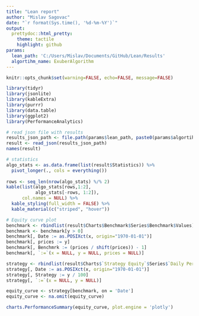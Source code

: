 ```yaml
---
title: "Lean report"
author: "Mislav Sagovac"
date: "`r format(Sys.time(), '%d-%m-%Y')`"
output:
  prettydoc::html_pretty:
    theme: tactile
    highlight: github
params:
  lean_path: 'C:/Users/Mislav/Documents/GitHub/Lean/Results'
  algortihm_name: ExuberAlgorithm
---
```


```r
knitr::opts_chunk$set(warning=FALSE, echo=FALSE, message=FALSE)

library(tidyr)
library(jsonlite)
library(kableExtra)
library(purrr)
library(data.table)
library(ggplot2)
library(PerformanceAnalytics)
```


```r
# read json file with results
results_json_path <- file.path(params$lean_path, paste0(params$algortihm_name, '.json'))
result <- read_json(results_json_path)
names(result)
```


```r
# statistics
algo_stats <- as.data.frame(list(result$Statistics)) %>% 
  pivot_longer(., cols = everything())
  
rows <- seq_len(nrow(algo_stats) %/% 2)
kable(list(algo_stats[rows,1:2],
           algo_stats[-rows, 1:2]),
      col.names = NULL) %>% 
  kable_styling(full_width = FALSE) %>% 
  kable_material(c("striped", "hover"))
```

```r
# Equity curve plot
benchmark <- rbindlist(result$Charts$Benchmark$Series$Benchmark$Values)
benchmark <- benchmark[y > 0]
benchmark[, Date := as.POSIXct(x, origin="1970-01-01")]
benchmark[, prices := y]
benchmark[, Benchmrk := (prices / shift(prices)) - 1]
benchmark[, `:=`(x = NULL, y = NULL, prices = NULL)]

strategy <- rbindlist(result$Charts$`Strategy Equity`$Series$`Daily Performance`$Values)
strategy[, Date := as.POSIXct(x, origin="1970-01-01")]
strategy[, Strategy := y / 100]
strategy[, `:=`(x = NULL, y = NULL)]

equity_curve <- strategy[benchmark, on = 'Date']
equity_curve <- na.omit(equity_curve)

charts.PerformanceSummary(equity_curve, plot.engine = 'plotly')

```
